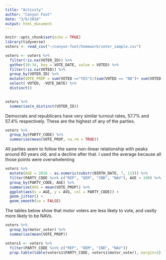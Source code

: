 ```yaml
---
title: "Activity"
author: "Canyon Foot"
date: "3/6/2018"
output: html_document
---
```


```r
knitr::opts_chunk$set(echo = TRUE)
library(tidyverse)
voters <- read_csv("~/canyon-foot/homework/voter_sample.csv")
```

```r
voters <- voters %>% 
  filter(!is.na(VOTER_ID)) %>% 
  gather(10:34, key = VOTE_DATE, value = VOTED) %>%
  filter(!is.na(VOTED)) %>%
  group_by(VOTER_ID) %>%
  mutate(VOTE_PROP = sum(VOTED =="YES")/(sum(VOTED == "NO")+ sum(VOTED == "YES") )) %>%
  select(-VOTED, -VOTE_DATE) %>%
  distinct()
  
```

```r
voters %>%
  summarise(n_distinct(VOTER_ID))
```
Democrats and republicans have very similar turnout rates, 57.7% and 57.4% respectively. These are the highest of any of the parties.
```r
voters %>% 
  group_by(PARTY_CODE) %>%
  summarise(mean(VOTE_PROP, na.rm = TRUE))
```
All parties seem to follow the same non-linear relationship with peaks around 80 years old, and a decline after that. I used the average because all those points were overwheleming 
```r
voters %>% 
  mutate(AGE = 2016 - as.numeric(substr(BIRTH_DATE, 7, 11))) %>%
  filter(PARTY_CODE %in% c("REP", "DEM", "IND", "NAV"), AGE < 100) %>%
  group_by(PARTY_CODE, AGE) %>%
  summarise(AVG = mean(VOTE_PROP)) %>%
  ggplot(aes(x = AGE, y = AVG, col = PARTY_CODE)) + 
  geom_jitter() +
  geom_smooth(se = FALSE)
```
The tables below show that motor voters are less likely to vote, and vastly more likely to be NAVs.
```r
voters %>% 
  group_by(motor_voter) %>%
  summarise(mean(VOTE_PROP))

voters1 <- voters %>% 
  filter(PARTY_CODE %in% c("REP", "DEM", "IND", "NAV"))
  prop.table(table(voters1$PARTY_CODE, voters1$motor_voter), margin=2)
```



